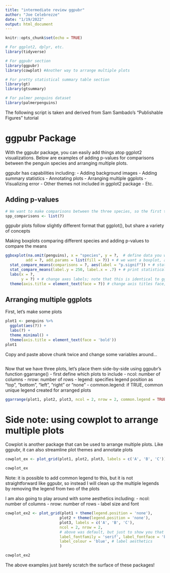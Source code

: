 ```yaml
---
title: "intermediate review ggpubr"
author: "Joe Celebrezze"
date: "1/19/2022"
output: html_document
---
```


```r
knitr::opts_chunk$set(echo = TRUE)
```

```r
# For ggplot2, dplyr, etc.
library(tidyverse)

# For ggpubr section
library(ggpubr)
library(cowplot) #Another way to arrange multiple plots

# For pretty statistical summary table section
library(gt)
library(gtsummary)

# For palmer penguins dataset
library(palmerpenguins)
```

The following script is taken and derived from Sam Sambado's "Publishable Figures" tutorial

# ggpubr Package

With the ggpubr package, you can easily add things atop ggplot2 visualizations. Below are examples of adding p-values for comparisons between the penguin species and arranging multiple plots.

ggpubr has capabilities including:
  -  Adding background images
  -  Adding summary statistics
  -  Annotating plots
  -  Arranging multiple ggplots
  -  Visualizing error
  -  Other themes not included in ggplot2 package
  -  Etc.
  
## Adding p-values
```r
# We want to make comparisons between the three species, so the first thing we are going to do is define the data that we are making comparisons for:
spp_comparisons <- list(?)
```

ggpubr plots follow slightly different format that ggplot(), but share a variety of concepts

Making boxplots comparing different species and adding p-values to compare the means
```r
ggboxplot(na.omit(penguins), x = "species", y = ?,  # define data you want to plot
         add = ?, add.params = list(fill = ?)) + # we want a boxplot, add.params adds aesthetics to the ggpubr plot, in this case we want to change the fill color
  stat_compare_means(comparisons = ?, aes(label = "p.signif")) + # stat_compare_means adds p-values of your comparisons, aes(label = ) adds a label
  stat_compare_means(label.y = 250, label.x = .7) + # print statistical test used to make comparisons and specify where to put it (i.e. Kruskal-Wallis, p < 2.2e-16)
  labs(x = ?, 
       y = ?) + # change axes labels; note that this is identical to ggplot
  theme(axis.title = element_text(face = ?)) # change axis titles face; again note that this is identical to ggplot
```

## Arranging multiple ggplots

First, let's make some plots
```r
plot1 <- penguins %>% 
  ggplot(aes(?)) +
  labs(?) +
  theme_minimal() +
  theme(axis.title = element_text(face = 'bold'))
plot1
```

Copy and paste above chunk twice and change some variables around...
```r

```

Now that we have three plots, let's place them side-by-side using ggpubr's function ggarrange()
  -  first define which plots to include
  -  ncol: number of columns
  -  nrow: number of rows
  -  legend: specifies legend position as "top", "bottom", "left",         "right" or "none"
  -  common.legend: if TRUE, common unique legend created for                arranged plots
```r
ggarrange(plot1, plot2, plot3, ncol = 2, nrow = 2, common.legend = TRUE)
```

# Side note: using cowplot to arrange multiple plots

Cowplot is another package that can be used to arrange multiple plots. Like ggpubr, it can also streamline plot themes and annotate plots

```r
cowplot_ex <- plot_grid(plot1, plot2, plot3, labels = c('A', 'B', 'C'))

cowplot_ex
```

Note: it is possible to add common legend to this, but it is not straightforward like ggpubr, so instead I will clean up the multiple legends by removing the legend from two of the plots

I am also going to play around with some aesthetics including:
  -  ncol: number of columns
  -  nrow: number of rows
  -  label size and font
  
```r
cowplot_ex2 <- plot_grid(plot1 + theme(legend.position = 'none'),
                        plot2 + theme(legend.position = 'none'), 
                        plot3, labels = c('A', 'B', 'C'),
                        ncol = 2, nrow = 2, 
                        # above was default, but just to show you that you can do this...
                        label_fontfamily = 'serif', label_fontface = 'bold', 
                        label_colour = 'blue', # label aesthetics
                        ) 

cowplot_ex2
```

The above examples just barely scratch the surface of these packages!